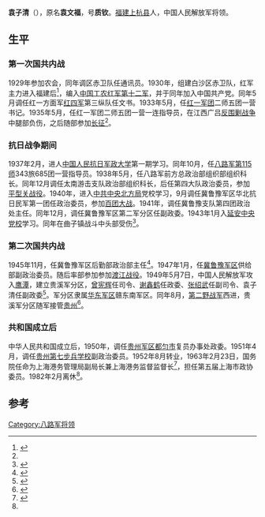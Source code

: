 {{Infobox_officeholder
| name = 袁子清
| image name = 
| width = 150px
| now = 上海港务管理局副局长兼上海港务监督监督长
| period =
| Sex = 男 
| party = {{CPC}}
| Native place =[[福建|福建]][[上杭县|上杭县]]
| date of birth = 1910年10月
| date of death = 
| place of birth ={{CHN}}[[福建|福建]][[上杭县|上杭县]]
| place of death = 
| educate =
| past = 
}}
'''袁子清'''（{{bd|1910年|10月||}}），原名'''袁文福'''，号'''质钦'''。[[福建|福建]][[上杭县|上杭县]]人，中国人民解放军将领。

==生平 ==
=== 第一次国共内战 ===
1929年参加农会，同年调区赤卫队任通讯员。1930年，组建白沙区赤卫队，红军主力进入福建后<ref>{{cite book|author1=福州：福建人民出版社|title=闽赣路千里 革命回忆录|date=1980年8月|publisher=福建人民出版社|pages=151-155|accessdate=2015-07-17}}</ref>，编入[[红十二军|中国工农红军第十二军]]，并于同年加入中国共产党。同年5月调任红一方面军[[红四军|红四军]]第三纵队任文书。1933年5月，任[[红一军团|红一军团]]二师五团一营书记。1935年5月，任红一军团二师五团一营一连指导员，在江西广吕[[反围剿战争|反围剿战争]]中腿部负伤，之后随部参加[[长征|长征]]<ref name=haha />。

=== 抗日战争期间 ===
1937年2月，进人[[中国人民抗日军政大学|中国人民抗日军政大学]]第一期学习。同年10月，任[[八路军|八路军]][[第115师|第115师]]343旅685团一营指导员。1938年5月，任八路军前方总政治部组织部组织科长。同年12月调任太南游击支队政治部组织科长，后任第四大队政治委员，参加[[平型关战役|平型关战役]]。1940年，进入[[中共中央北方局|中共中央北方局]]党校学习，9月调任冀鲁豫军区华北抗日民军第一团任政治委员，参加[[百团大战|百团大战]]。1941年，调任冀鲁豫支队第四团政治处主任。同年12月，调任冀鲁豫军区第二军分区任副政委。1943年1月入[[延安中央党校|延安中央党校]]学习。同年在曲子镇战斗中头部受伤<ref name=haha>{{cite book|author1=王汉文|title=开国将士风云录 第1卷|date=2005年2月|publisher=北京：中国工人出版社|isbn=7-5008-3481-0|pages=1175|accessdate=2015-07-17}}</ref>。

===第二次国共内战===
1945年11月，任冀鲁豫军区后勤部政治部主任<ref>{{cite book|author1=王健英|title=中国共产党组织史资料汇编 领导机构沿革和成员名录 从一大至十四大 增订本|date=1995年9月|publisher=北京：中共中央党校出版社|isbn=7-5035-0928-7|pages=642|accessdate=2015-07-17}}</ref>。1947年1月，任[[冀鲁豫军区|冀鲁豫军区]]供给部副政治委员。随后率部参加参加[[渡江战役|渡江战役]]。1949年5月7日，中国人民解放军攻入[[鹰潭|鹰潭]]，建立贵溪军分区，[[曾宪辉|曾宪辉]]任司令、[[谢鑫鹤|谢鑫鹤]]任政委、[[张绍武|张绍武]]任副司令、袁子清任副政委<ref>{{cite book|author1=中共江西省委组织部|title=中国共产党江西省组织史资料 第1卷 1922-1987|date=1999年12月|publisher=北京：中共党史出版社|isbn=7-80136-402-3|pages=694|accessdate=2015-07-17}}</ref>。军分区隶属[[华东军区|华东军区]]赣东南军区。同年8月，[[第二野战军|第二野战军]]西进，贵溪军分区随军接管[[贵州|贵州]]<ref>{{cite book|author1=危仁条|title=江西现代革命史辞典|date=1993年8月|publisher=上海：华东师范大学出版社|isbn=7-5617-1166-2|pages=146|accessdate=2015-07-17}}</ref>。

=== 共和国成立后 ===
中华人民共和国成立后，1950年，调任[[贵州军区|贵州军区]][[都匀市|都匀市]]复员办事处政委。1951年4月，调任[[贵州第七步兵学校|贵州第七步兵学校]]副政治委员。1952年8月转业，1963年2月23日，国务院任命为上海港务管理局副局长兼上海港务监督监督长<ref>{{cite book|title=任命录 2|date=1964年4月|publisher=中华人民共和国内务部编|pages=116}}</ref>，担任第五届上海市政协委员。1982年2月离休<ref name=haha />。

==参考==
{{reflist}}

[[Category:八路军将领|Category:八路军将领]]